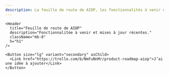 ```yaml
---
description: La feuille de route de AIOP, les fonctionnalités à venir et les mises à jour récentes.
---
```




<div className="md:container">

  <div className="flex flex-col items-center content-center text-center my-10">

    <Header
      title="Feuille de route de AIOP"
      description="Fonctionnalitée à venir et mises à jour récentes."
      className="mb-8"
      h="h1"
    />

    <Button size="lg" variant="secondary" asChild>
      <Link href="https://trello.com/b/NmFuNnMr/product-roadmap-aiop">J’ai une idée à ajouter</Link>
    </Button>

  </div>
  <Features />
  <BackToTopButton />
</div>


